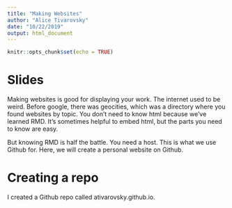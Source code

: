 ```yaml
---
title: "Making Websites"
author: "Alice Tivarovsky"
date: "10/22/2019"
output: html_document
---
```


```r
knitr::opts_chunk$set(echo = TRUE)
```

# Slides

Making websites is good for displaying your work. The internet used to be weird. Before google, there was geocities, which was a directory where you found websites by topic. You don't need to know html because we've learned RMD. It's sometimes helpful to embed html, but the parts you need to know are easy. 

But knowing RMD is half the battle. You need a host. This is what we use Github for. Here, we will create a personal website on Github. 

# Creating a repo

I created a Github repo called ativarovsky.github.io. 